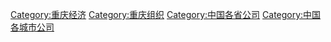 {{Category diffuse}}

[[Category:重庆经济|Category:重庆经济]]
[[Category:重庆组织|Category:重庆组织]]
[[Category:中国各省公司|Category:中国各省公司]]
[[Category:中国各城市公司|Category:中国各城市公司]]